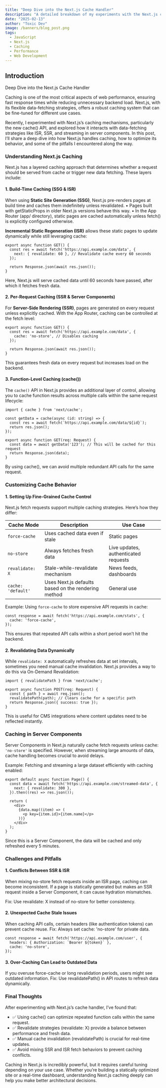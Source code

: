 ```yaml
---
title: "Deep Dive into the Next.js Cache Handler"
description: "A detailed breakdown of my experiments with the Next.js cache handler, including caching strategies, optimizations, and potential pitfalls."
date: "2025-02-13"
author: "Toxic Dev"
image: /banners/blog_post.png
tags: 
  - JavaScript
  - Next.js
  - Caching
  - Performance
  - Web Development
---
```


## Introduction
Deep Dive into the Next.js Cache Handler

Caching is one of the most critical aspects of web performance, ensuring fast response times while reducing unnecessary backend load. Next.js, with its flexible data-fetching strategies, offers a robust caching system that can be fine-tuned for different use cases.

Recently, I experimented with Next.js’s caching mechanisms, particularly the new cache() API, and explored how it interacts with data-fetching strategies like ISR, SSR, and streaming in server components. In this post, I’ll share a deep dive into how Next.js handles caching, how to optimize its behavior, and some of the pitfalls I encountered along the way.

### Understanding Next.js Caching

Next.js has a layered caching approach that determines whether a request should be served from cache or trigger new data fetching. These layers include:

#### 1. Build-Time Caching (SSG & ISR)

When using **Static Site Generation (SSG)**, Next.js pre-renders pages at build time and caches them indefinitely unless revalidated.
	•	Pages built with getStaticProps in older Next.js versions behave this way.
	•	In the App Router (app/ directory), static pages are cached automatically unless fetch() is explicitly configured otherwise.

**Incremental Static Regeneration (ISR)** allows these static pages to update dynamically while still leveraging cache:

```
export async function GET() {
  const res = await fetch('https://api.example.com/data', {
    next: { revalidate: 60 }, // Revalidate cache every 60 seconds
  });

  return Response.json(await res.json());
}
```

Here, Next.js will serve cached data until 60 seconds have passed, after which it fetches fresh data.

#### 2. Per-Request Caching (SSR & Server Components)

For **Server-Side Rendering (SSR)**, pages are generated on every request unless explicitly cached. With the App Router, caching can be controlled at the fetch level:

```
export async function GET() {
  const res = await fetch('https://api.example.com/data', {
    cache: 'no-store', // Disables caching
  });

  return Response.json(await res.json());
}
```

This guarantees fresh data on every request but increases load on the backend.

#### 3. Function-Level Caching (cache())

The `cache()` API in Next.js provides an additional layer of control, allowing you to cache function results across multiple calls within the same request lifecycle:

```
import { cache } from 'next/cache';

const getData = cache(async (id: string) => {
  const res = await fetch(`https://api.example.com/data/${id}`);
  return res.json();
});

export async function GET(req: Request) {
  const data = await getData('123'); // This will be cached for this request
  return Response.json(data);
}
```

By using cache(), we can avoid multiple redundant API calls for the same request.

### Customizing Cache Behavior

#### 1. Setting Up Fine-Grained Cache Control

Next.js fetch requests support multiple caching strategies. Here’s how they differ:

| Cache Mode        | Description                                   | Use Case                           |
|-------------------|-----------------------------------------------|------------------------------------|
| `force-cache`    | Uses cached data even if stale               | Static pages                      |
| `no-store`       | Always fetches fresh data                    | Live updates, authenticated requests |
| `revalidate: X`  | Stale-while-revalidate mechanism             | News feeds, dashboards            |
| `cache: 'default'` | Uses Next.js defaults based on the rendering method | General use                        |

Example: Using `force-cache` to store expensive API requests in cache:

```
const response = await fetch('https://api.example.com/stats', {
  cache: 'force-cache',
});
```

This ensures that repeated API calls within a short period won’t hit the backend.

#### 2. Revalidating Data Dynamically

While `revalidate: X` automatically refreshes data at set intervals, sometimes you need manual cache invalidation. Next.js provides a way to do this via On-Demand Revalidation:

```
import { revalidatePath } from 'next/cache';

export async function POST(req: Request) {
  const { path } = await req.json();
  revalidatePath(path); // Clears cache for a specific path
  return Response.json({ success: true });
}
```

This is useful for CMS integrations where content updates need to be reflected instantly.

### Caching in Server Components

Server Components in Next.js naturally cache fetch requests unless cache: `'no-store'` is specified. However, when streaming large amounts of data, cache handling becomes crucial to avoid delays.

Example: Fetching and streaming a large dataset efficiently with caching enabled:
```
export default async function Page() {
  const data = await fetch('https://api.example.com/streamed-data', {
    next: { revalidate: 300 },
  }).then((res) => res.json());

  return (
    <div>
      {data.map((item) => (
        <p key={item.id}>{item.name}</p>
      ))}
    </div>
  );
}
```

Since this is a Server Component, the data will be cached and only refreshed every 5 minutes.

### Challenges and Pitfalls

#### 1. Conflicts Between SSR & ISR

When mixing no-store fetch requests inside an ISR page, caching can become inconsistent. If a page is statically generated but makes an SSR request inside a Server Component, it can cause hydration mismatches.

Fix: Use revalidate: X instead of no-store for better consistency.

#### 2. Unexpected Cache Stale Issues

When caching API calls, certain headers (like authentication tokens) can prevent cache reuse.
Fix: Always set cache: 'no-store' for private data.
```
const response = await fetch('https://api.example.com/user', {
  headers: { Authorization: `Bearer ${token}` },
  cache: 'no-store',
});
```

#### 3. Over-Caching Can Lead to Outdated Data

If you overuse force-cache or long revalidation periods, users might see outdated information.
Fix: Use revalidatePath() in API routes to refresh data dynamically.

### Final Thoughts

After experimenting with Next.js’s cache handler, I’ve found that:
- ✅ Using cache() can optimize repeated function calls within the same request.
- ✅ Revalidate strategies (revalidate: X) provide a balance between performance and fresh data.
- ✅ Manual cache invalidation (revalidatePath) is crucial for real-time updates.
- ✅ Avoid mixing SSR and ISR fetch behaviors to prevent caching conflicts.

Caching in Next.js is incredibly powerful, but it requires careful tuning depending on your use case. Whether you’re building a statically optimized site or a real-time dashboard, understanding Next.js caching deeply can help you make better architectural decisions.
